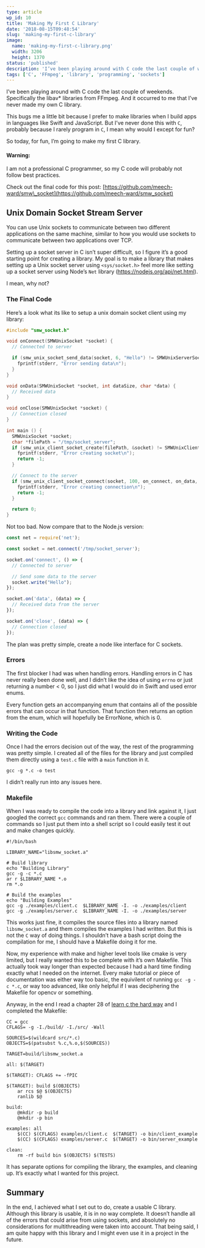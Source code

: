 ```yaml
---
type: article
wp_id: 10
title: 'Making My First C Library'
date: '2018-08-15T09:48:54'
slug: 'making-my-first-c-library'
image: 
  name: 'making-my-first-c-library.png'
  width: 3206
  height: 1370
status: 'published'
description: 'I’ve been playing around with C code the last couple of weekends. Specifically the libav\* libraries from FFmpeg. And it occurred to me that I’ve never made my own C library.'
tags: ['C', 'FFmpeg', 'library', 'programming', 'sockets']
---
```


I’ve been playing around with C code the last couple of weekends. Specifically the libav\* libraries from FFmpeg. And it occurred to me that I’ve never made my own C library.

This bugs me a little bit because I prefer to make libraries when I build apps in languages like Swift and JavaScript. But I’ve never done this with `C`, probably because I rarely program in `C`, I mean why would I except for fun?

So today, for fun, I’m going to make my first C library.

#### Warning:

I am not a professional C programmer, so my C code will probably not follow best practices.

Check out the final code for this post: [https://github.com/meech-ward/smw\_socket](https://github.com/meech-ward/smw_socket)

## Unix Domain Socket Stream Server

You can use Unix sockets to communicate between two different applications on the same machine, similar to how you would use sockets to communicate between two applications over TCP.

Setting up a socket server in C isn’t super difficult, so I figure it’s a good starting point for creating a library. My goal is to make a library that makes setting up a Unix socket server using `<sys/socket.h>` feel more like setting up a socket server using Node’s `Net` library (https://nodejs.org/api/net.html).

I mean, why not?

### The Final Code

Here’s a look what its like to setup a unix domain socket client using my library:

```c
#include "smw_socket.h"

void onConnect(SMWUnixSocket *socket) {
  // Connected to server

  if (smw_unix_socket_send_data(socket, 6, "Hello") != SMWUnixServerSocketSendDataErrorNone) {
    fprintf(stderr, "Error sending data\n");
  }
}

void onData(SMWUnixSocket *socket, int dataSize, char *data) {
  // Received data
}

void onClose(SMWUnixSocket *socket) {
  // Connection closed
}

int main () {
  SMWUnixSocket *socket;
  char *filePath = "/tmp/socket_server";
  if (smw_unix_client_socket_create(filePath, &socket) != SMWUnixClientSocketConnectErrorNone) {
    fprintf(stderr, "Error creating socket\n");
    return -1;
  }

  // Connect to the server
  if (smw_unix_client_socket_connect(socket, 100, on_connect, on_data, on_close) != SMWUnixClientSocketConnectErrorNone) {
    fprintf(stderr, "Error creating connection\n");
    return -1;
  }

  return 0;
}
```

Not too bad. Now compare that to the Node.js version:

```js
const net = require('net');

const socket = net.connect('/tmp/socket_server');

socket.on('connect', () => {
  // Connected to server

  // Send some data to the server
  socket.write("Hello");
});

socket.on('data', (data) => {
  // Received data from the server
});

socket.on('close', (data) => {
  // Connection closed
});
```

The plan was pretty simple, create a node like interface for C sockets.

### Errors

The first blocker I had was when handling errors. Handling errors in C has never really been done well, and I didn’t like the idea of using `errno` or just returning a number < 0, so I just did what I would do in Swift and used error enums.

Every function gets an accompanying enum that contains all of the possible errors that can occur in that function. That function then returns an option from the enum, which will hopefully be ErrorNone, which is 0.

### Writing the Code

Once I had the errors decision out of the way, the rest of the programming was pretty simple. I created all of the files for the library and just compiled them directly using a `test.c` file with a `main` function in it.

```shell
gcc -g *.c -o test
```

I didn’t really run into any issues here.

### Makefile

When I was ready to compile the code into a library and link against it, I just googled the correct `gcc` commands and ran them. There were a couple of commands so I just put them into a shell script so I could easily test it out and make changes quickly.

```shell
#!/bin/bash

LIBRARY_NAME="libsmw_socket.a"

# Build library
echo "Building Library"
gcc -g -c *.c
ar r $LIBRARY_NAME *.o
rm *.o

# Build the examples
echo "Building Examples"
gcc -g ./examples/client.c  $LIBRARY_NAME -I. -o ./examples/client
gcc -g ./examples/server.c  $LIBRARY_NAME -I. -o ./examples/server
```

This works just fine, it compiles the source files into a library named `libsmw_socket.a` and them compiles the examples I had written. But this is not the `C` way of doing things. I shouldn’t have a bash script doing the compilation for me, I should have a Makefile doing it for me.

Now, my experience with make and higher level tools like cmake is very limited, but I really wanted this to be complete with it’s own Makefile. This actually took way longer than expected because I had a hard time finding exactly what I needed on the internet. Every make tutorial or piece of documentation was either way too basic, the equivilent of running `gcc -g -c *.c`, or way too advanced, like only helpful if I was deciphering the Makefile for opencv or something.

Anyway, in the end I read a chapter 28 of [learn c the hard way](https://www.safaribooksonline.com/library/view/learn-c-the/9780133124385/) and I completed the Makefile:

```shell
CC = gcc
CFLAGS= -g -I./build/ -I./src/ -Wall

SOURCES=$(wildcard src/*.c) 
OBJECTS=$(patsubst %.c,%.o,$(SOURCES))

TARGET=build/libsmw_socket.a

all: $(TARGET) 

$(TARGET): CFLAGS += -fPIC

$(TARGET): build $(OBJECTS)
    ar rcs $@ $(OBJECTS)
    ranlib $@

build:
    @mkdir -p build
    @mkdir -p bin

examples: all
    $(CC) $(CFLAGS) examples/client.c  $(TARGET) -o bin/client_example
    $(CC) $(CFLAGS) examples/server.c  $(TARGET) -o bin/server_example

clean:
    rm -rf build bin $(OBJECTS) $(TESTS)
```

It has separate options for compiling the library, the examples, and cleaning up. It’s exactly what I wanted for this project.

## Summary

In the end, I achieved what I set out to do, create a usable C library. Although this library is usable, it is in no way complete. It doesn’t handle all of the errors that could arise from using sockets, and absolutely no considerations for multithreading were taken into account. That being said, I am quite happy with this library and I might even use it in a project in the future.